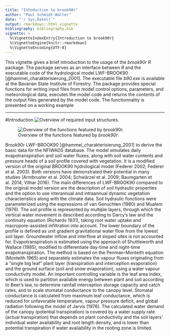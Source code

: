 ```yaml
---
title: "Intoduction to brook90r"
author: "Paul Schmidt-Walter"
date: "`r Sys.Date()`"
output: rmarkdown::html_vignette
bibliography: bibliography.bib
vignette: >
  %\VignetteIndexEntry{Introduction to brook90r}
  %\VignetteEngine{knitr::rmarkdown}
  %\VignetteEncoding{UTF-8}
---
```


This vignette gives a brief introduction to the usage of the *brook90r* *R* package. The package serves as an interface between *R* and the executable code of the hydrological model LWF-BROOK90 [@hammel_charakterisierung_2001]. The executable file *b90.exe* is available at the Bavarian State Institute of Forestry. The package provides special functions for writing input files from model control options, parameters, and meteorological data, executes the model code and returns the contents of the output files generated by the model code. The functionnality is presented on a working example

***

#Introduction
![Overview of required input structures.](input_brook90r_klein.png)

![Overview of the functions featured by *brook90r*.](runb90_klein.png)


Brook90r
LWF-BROOK90 [@hammel_charakterisierung_2001] to derive the basic data for the NFIWADS database. The model simulates daily evapotranspiration and soil water fluxes, along with soil water contents and pressure heads of a soil profile covered with vegetation. It is a modified version of the original BROOK90 hydrological model (Federer 2002; Federer et al. 2003). Both versions have demonstrated their potential in many studies (Armbruster et al. 2004; Schwärzel et al. 2009; Baumgarten et al. 2014; Vilhar 2016). The main differences of LWF-BROOK90 compared to the original model version are the description of soil hydraulic properties and the option to use interannual and intraannual dynamic vegetation characteristics along with the climate data. Soil hydraulic functions were parameterized using the expressions of van Genuchten (1980) and Mualem (1976). The soil profile is represented by multiple layers, through which the vertical water movement is described according to Darcy’s law and the continuity equation (Richards 1931), taking root water uptake and macropore-assisted infiltration into account. The lower boundary of the profile is defined as unit gradient gravitational water flow from the lowest soil layer. Groundwater inflow and interflow at sloped sites is not accounted for. Evapotranspiration is estimated using the approach of Shuttleworth and Wallace (1985), modified to differentiate day-time and night-time evapotranspiration. The method is based on the Penman-Monteith equation (Monteith 1965) and separately estimates the vapour fluxes originating from a “single big leaf” plant layer (transpiration and interception evaporation) and the ground surface (soil and snow evaporation), using a water vapour conductivity model. An important controlling variable is the leaf area index, which is used to partition available energy between plant and soil according to Beer’s law, to determine rainfall interception storage capacity and catch rates, and to scale stomatal conductance to the canopy level. Stomatal conductance is calculated from maximum leaf conductance, which is reduced for unfavorable temperature, vapour pressure deficit, and global radiation following the model of Jarvis (1976). The calculated water demand of the canopy (potential transpiration) is covered by a water supply rate (actual transpiration) that depends on plant conductivity and the soil layers’ individual water availability and root length density, and is lower than potential transpiration if water availability in the rooting zone is limited.
